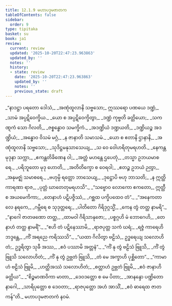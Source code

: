 ```yaml
---
title: 12.1.9 မဟာပဒုမဇာတက
tableOfContents: false
sidebar:
  order: 9
type: tipitaka
basket: su
book: ja1
review:
  current: review
  updated: '2025-10-20T22:47:23.963863'
  updated_by: ''
  notes: ''
  history:
  - state: review
    date: '2025-10-20T22:47:23.963863'
    updated_by: ''
    notes: ''
    previous_state: draft
---
```



<DynamicBreadcrumb />


<ReviewStatus review={frontmatter.review} showDetails={true} />

<HypothesisAnnotation frontmatter={frontmatter} />

<Division number="106" book="ja1" e="ch" v="22" p="253">

<Paragraph number="2352" type="verses" book="ja1">
_“နာဒဋ္ဌာ ပရတော ဒေါသံ,_  
_အဏုံထူလာနိ သဗ္ဗသော;_  
ဣဿရော ပဏယေ ဒဏ္ဍံ,_  
_သာမံ အပ္ပဋိဝေက္ခိယ._  

</Paragraph>

</Division>
<Division number="107" book="ja1" e="ch" v="22" p="253">

<Paragraph number="2353" type="verses" book="ja1">
_ယော စ အပ္ပဋိဝေက္ခိတွာ,_  
_ဒဏ္ဍံ ကုဗ္ဗတိ ခတ္တိယော;_  
_သကဏ္ဋကံ သော ဂိလတိ,_  
_ဇစ္စန္ဓောဝ သမက္ခိကံ._  

</Paragraph>

</Division>
<Division number="108" book="ja1" e="ch" v="22" p="253">

<Paragraph number="2354" type="verses" book="ja1">
_အဒဏ္ဍိယံ ဒဏ္ဍယတိ,_  
_ဒဏ္ဍိယဉ္စ အဒဏ္ဍိယံ;_  
_အန္ဓောဝ ဝိသမံ မဂ္ဂံ,_  
_န ဇာနာတိ သမာသမံ._  

</Paragraph>

</Division>
<Division number="109" book="ja1" e="ch" v="22" p="253">

<Paragraph number="2355" type="verses" book="ja1">
_ယော စ ဧတာနိ ဌာနာနိ,_  
_အဏုံထူလာနိ သဗ္ဗသော;_  
_သုဒိဋ္ဌမနုသာသေယျ,_  
_သ ဝေ ဝေါဟရိတုမရဟတိ._  

</Paragraph>

</Division>
<Division number="110" book="ja1" e="ch" v="22" p="254">

<Paragraph number="2356" type="verses" book="ja1">
_နေကန္တမုဒုနာ သက္ကာ,_  
_ဧကန္တတိခိဏေန ဝါ;_  
_အတ္တံ မဟန္တေ ဌပေတုံ,_  
_တသ္မာ ဥဘယမာစရေ._  

</Paragraph>

</Division>
<Division number="111" book="ja1" e="ch" v="22" p="254">

<Paragraph number="2357" type="verses" book="ja1">
_ပရိဘူတော မုဒု ဟောတိ,_  
_အတိတိက္ခော စ ဝေရဝါ;_  
_ဧတဉ္စ ဥဘယံ ဉတွာ,_  
_အနုမဇ္ဈံ သမာစရေ._  

</Paragraph>

</Division>
<Division number="112" book="ja1" e="ch" v="22" p="254">

<Paragraph number="2358" type="verses" book="ja1">
_ဗဟုမ္ပိ ရတ္တော ဘာသေယျ,_  
_ဒုဋ္ဌောပိ ဗဟု ဘာသတိ;_  
_န ဣတ္ထိကာရဏာ ရာဇ,_  
_ပုတ္တံ ဃာတေတုမရဟသိ”._  

</Paragraph>

</Division>
<Division number="113" book="ja1" e="ch" v="22" p="254">

<Paragraph number="2359" type="verses" book="ja1">
_“သဗ္ဗောဝ လောကော ဧကတော,_  
ဣတ္ထီ စ အယမေကိကာ;_  
_တေနာဟံ ပဋိပဇ္ဇိဿံ,_  
_ဂစ္ဆထ ပက္ခိပထေဝ တံ”._  

</Paragraph>

</Division>
<Division number="114" book="ja1" e="ch" v="22" p="254">

<Paragraph number="2360" type="verses" book="ja1">
_“အနေကတာလေ နရကေ,_  
_ဂမ္ဘီရေ စ သုဒုတ္တရေ;_  
_ပါတိတော ဂိရိဒုဂ္ဂသ္မိံ,_  
_ကေန တွံ တတ္ထ နာမရိ”._  

</Paragraph>

</Division>
<Division number="115" book="ja1" e="ch" v="22" p="254">

<Paragraph number="2361" type="verses" book="ja1">
_“နာဂေါ ဇာတဖဏော တတ္ထ,_  
_ထာမဝါ ဂိရိသာနုဇော;_  
_ပစ္စဂ္ဂဟိ မံ ဘောဂေဟိ,_  
_တေနာဟံ တတ္ထ နာမရိံ”._  

</Paragraph>

</Division>
<Division number="116" book="ja1" e="ch" v="22" p="254">

<Paragraph number="2362" type="verses" book="ja1">
_“ဧဟိ တံ ပဋိနေဿာမိ,_  
_ရာဇပုတ္တ သကံ ဃရံ;_  
_ရဇ္ဇံ ကာရေဟိ ဘဒ္ဒန္တေ,_  
_ကိံ အရညေ ကရိဿသိ”._  

</Paragraph>

</Division>
<Division number="117" book="ja1" e="ch" v="22" p="254">

<Paragraph number="2363" book="ja1">
_“ယထာ ဂိလိတွာ ဗဠိသံ,_  
ဥဒ္ဓရေယျ သလောဟိတံ;_  
ဥဒ္ဓရိတွာ သုခီ အဿ,_  
_ဧဝံ ပဿာမိ အတ္တနံ”._  

</Paragraph>

</Division>
<Division number="118" book="ja1" e="ch" v="22" p="254">

<Paragraph number="2364" type="verses" book="ja1">
_“ကိံ နု တွံ ဗဠိသံ ဗြူသိ,_  
_ကိံ တွံ ဗြူသိ သလောဟိတံ;_  
_ကိံ နု တွံ ဥဗ္ဘတံ ဗြူသိ,_  
_တံ မေ အက္ခာဟိ ပုစ္ဆိတော”._  

</Paragraph>

</Division>
<Division number="119" book="ja1" e="ch" v="22" p="254">

<Paragraph number="2365" type="verses" book="ja1">
_“ကာမာဟံ ဗဠိသံ ဗြူမိ,_  
_ဟတ္ထိအဿံ သလောဟိတံ;_  
_စတ္တာဟံ ဥဗ္ဘတံ ဗြူမိ,_  
_ဧဝံ ဇာနာဟိ ခတ္တိယ”._  

</Paragraph>

</Division>
<Division number="120" book="ja1" e="ch" v="22" p="254">

<Paragraph number="2366" type="verses" book="ja1">
_“စိဉ္စမာဏဝိကာ မာတာ,_  
_ဒေဝဒတ္တော စ မေ ပိတာ;_  
_အာနန္ဒော ပဏ္ဍိတော နာဂေါ,_  
_သာရိပုတ္တော စ ဒေဝတာ;_  
_ရာဇပုတ္တော အဟံ အာသိံ,_  
_ဧဝံ ဓာရေထ ဇာတကန်”တိ._  


</Paragraph>
</Division>

<Paragraph number="2367" type="center" book="ja1">
မဟာပဒုမဇာတကံ နဝမံ.
</Paragraph>